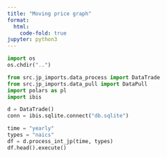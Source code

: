 ```yaml
---
title: "Moving price graph"
format:
  html:
    code-fold: true
jupyter: python3
---
```


```python
import os
os.chdir("..")
```

```python
from src.jp_imports.data_process import DataTrade
from src.jp_imports.data_pull import DataPull
import polars as pl
import ibis

d = DataTrade()
conn = ibis.sqlite.connect("db.sqlite")
```

```python
time = "yearly"
types = "naics"
df = d.process_int_jp(time, types)
df.head().execute()
```